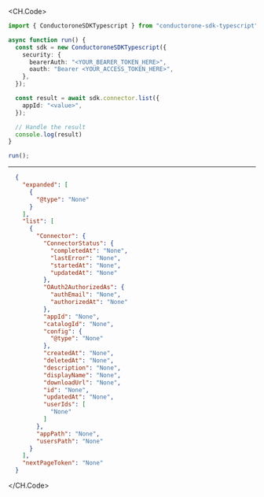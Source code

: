 
<CH.Code>
```typescript List.ts
import { ConductoroneSDKTypescript } from "conductorone-sdk-typescript";

async function run() {
  const sdk = new ConductoroneSDKTypescript({
    security: {
      bearerAuth: "<YOUR_BEARER_TOKEN_HERE>",
      oauth: "Bearer <YOUR_ACCESS_TOKEN_HERE>",
    },
  });

  const result = await sdk.connector.list({
    appId: "<value>",
  });

  // Handle the result
  console.log(result)
}

run();
```
---

```json Example Response
  {
    "expanded": [
      {
        "@type": "None"
      }
    ],
    "list": [
      {
        "Connector": {
          "ConnectorStatus": {
            "completedAt": "None",
            "lastError": "None",
            "startedAt": "None",
            "updatedAt": "None"
          },
          "OAuth2AuthorizedAs": {
            "authEmail": "None",
            "authorizedAt": "None"
          },
          "appId": "None",
          "catalogId": "None",
          "config": {
            "@type": "None"
          },
          "createdAt": "None",
          "deletedAt": "None",
          "description": "None",
          "displayName": "None",
          "downloadUrl": "None",
          "id": "None",
          "updatedAt": "None",
          "userIds": [
            "None"
          ]
        },
        "appPath": "None",
        "usersPath": "None"
      }
    ],
    "nextPageToken": "None"
  }
```
</CH.Code>
